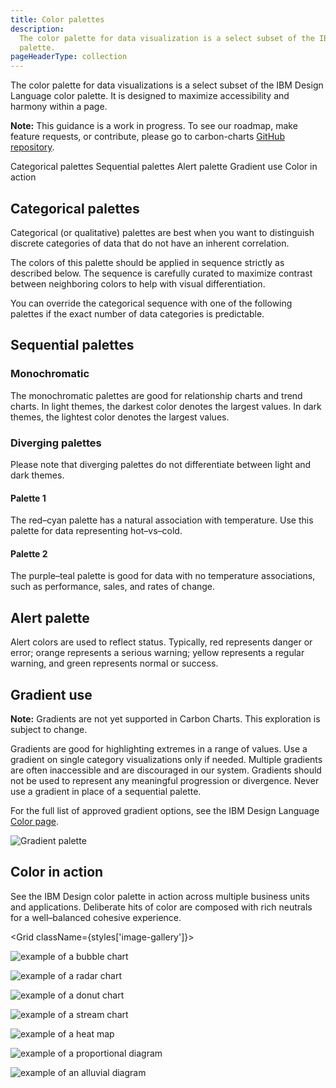 ```yaml
---
title: Color palettes
description:
  The color palette for data visualization is a select subset of the IBM Design Language color
  palette.
pageHeaderType: collection
---
```



<PageDescription>

The color palette for data visualizations is a select subset of the IBM Design Language color
palette. It is designed to maximize accessibility and harmony within a page.

</PageDescription>

<InlineNotification>

**Note:** This guidance is a work in progress. To see our roadmap, make feature requests, or
contribute, please go to carbon-charts
[GitHub repository](https://github.com/carbon-design-system/carbon-charts).

</InlineNotification>

<AnchorLinks>

<AnchorLink>Categorical palettes</AnchorLink>
<AnchorLink>Sequential palettes</AnchorLink>
<AnchorLink>Alert palette</AnchorLink>
<AnchorLink>Gradient use</AnchorLink>
<AnchorLink>Color in action</AnchorLink>

</AnchorLinks>

## Categorical palettes

Categorical (or qualitative) palettes are best when you want to distinguish discrete categories of
data that do not have an inherent correlation.

The colors of this palette should be applied in sequence strictly as described below. The sequence
is carefully curated to maximize contrast between neighboring colors to help with visual
differentiation.

<ColorPalette type="categorical" />

You can override the categorical sequence with one of the following palettes if the exact number of
data categories is predictable.

<ColorPalette type="grouped" />

## Sequential palettes

### Monochromatic

The monochromatic palettes are good for relationship charts and trend charts. In light themes, the
darkest color denotes the largest values. In dark themes, the lightest color denotes the largest
values.

<ColorPalette type="sequential" isMono />

### Diverging palettes

Please note that diverging palettes do not differentiate between light and dark themes.

#### Palette 1

The red–cyan palette has a natural association with temperature. Use this palette for data
representing hot–vs–cold.

#### Palette 2

The purple–teal palette is good for data with no temperature associations, such as performance,
sales, and rates of change.

<ColorPalette type="sequential" isDiverging />

## Alert palette

Alert colors are used to reflect status. Typically, red represents danger or error; orange
represents a serious warning; yellow represents a regular warning, and green represents normal or
success.

<ColorPalette twoColumn type="alert" />

## Gradient use

<InlineNotification>

**Note:** Gradients are not yet supported in Carbon Charts. This exploration is subject to change.

</InlineNotification>

Gradients are good for highlighting extremes in a range of values. Use a gradient on single category
visualizations only if needed. Multiple gradients are often inaccessible and are discouraged in our
system. Gradients should not be used to represent any meaningful progression or divergence. Never
use a gradient in place of a sequential palette.

For the full list of approved gradient options, see the IBM Design Language
[Color page](https://www.ibm.com/design/language/elements/color#gradients).

<Row>
<Column colLg={8} colMd={6} colSm={4}>

![Gradient palette](/data-visualization/color-palettes/gradient.png)

</Column>
</Row>

## Color in action

See the IBM Design color palette in action across multiple business units and applications.
Deliberate hits of color are composed with rich neutrals for a well–balanced cohesive experience.

<Grid className={styles['image-gallery']}>
<Column lg={6} md={4} sm={4}>

![example of a bubble chart](/data-visualization/color-palettes/color_gallery_1.png)

</Column>

<Column lg={6} md={4} sm={4}>

![example of a radar chart](/data-visualization/color-palettes/color_gallery_2.png)

</Column>

<Column lg={6} md={4} sm={4}>

![example of a donut chart](/data-visualization/color-palettes/color_gallery_3.png)

</Column>

<Column lg={6} md={4} sm={4}>

![example of a stream chart](/data-visualization/color-palettes/color_gallery_4.png)

</Column>

<Column lg={12} md={8} sm={4}>

![example of a heat map](/data-visualization/color-palettes/color_gallery_5.png)

</Column>

<Column lg={12} md={8} sm={4}>

![example of a proportional diagram](/data-visualization/color-palettes/color_gallery_6.png)

</Column>

<Column lg={12} md={8} sm={4}>

![example of an alluvial diagram](/data-visualization/color-palettes/color_gallery_7.png)

</Column>
</Grid>
